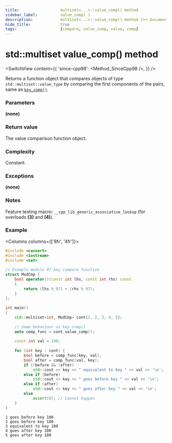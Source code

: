 ```yaml
---
title:					multiset<...>::value_comp() method
sidebar_label:			value_comp( )
description:			multiset<...>::value_comp() method C++ documentation
hide_title:				true
tags:					[compare, value_comp, value, comp]
---
```



<!----------------- Codes ---------------------->

<!-- value_comp() -->


# std::multiset value_comp() method

<SwitchView content={{
    'since-cpp98': <Method_SinceCpp98 />,
    }} />

Returns a function object that compares objects of type `std::multiset::value_type` by comparing the first components of the pairs, same as [`key_comp()`](/docs/std/containers/sets/multiset/key_comp).

### Parameters

**(none)**

### Return value

The value comparison function object.

### Complexity

Constant.

### Exceptions

**(none)**

### Notes

Feature testing macro: `__cpp_lib_generic_associative_lookup` (for overloads **(3)** and **(4)**).

### Example

<Columns columns={['8fr', '4fr']}>
<div>

```cpp title='Main.cpp' showLineNumbers
#include <cassert>
#include <iostream>
#include <set>
 
// Example module 97 key compare function
struct ModCmp {
    bool operator()(const int lhs, const int rhs) const
    {
        return (lhs % 97) < (rhs % 97);
    }
};
 
int main()
{
    std::multiset<int, ModCmp> cont{1, 2, 3, 4, 5};
 
    // Same behaviour as key_comp()
    auto comp_func = cont.value_comp();
 
    const int val = 100;
 
    for (int key : cont) {
        bool before = comp_func(key, val);
        bool after = comp_func(val, key);
        if (!before && !after)
            std::cout << key << " equivalent to key " << val << '\n';
        else if (before)
            std::cout << key << " goes before key " << val << '\n';
        else if (after)
            std::cout << key << " goes after key " << val << '\n';
        else
            assert(0); // Cannot happen
    }
}
```

</div>
<div>

```plaintext title="Possible output"
1 goes before key 100
2 goes before key 100
3 equivalent to key 100
4 goes after key 100
5 goes after key 100
```

</div>
</Columns>
